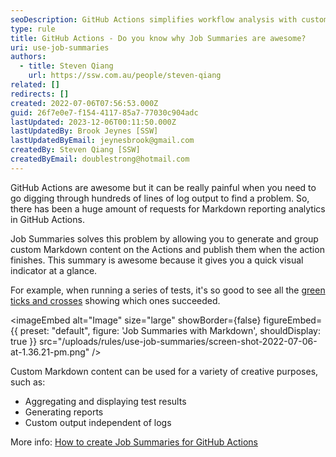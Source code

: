 ```yaml
---
seoDescription: GitHub Actions simplifies workflow analysis with customizable Job Summaries, providing at-a-glance insights into test results, reports, and more.
type: rule
title: GitHub Actions - Do you know why Job Summaries are awesome?
uri: use-job-summaries
authors:
  - title: Steven Qiang
    url: https://ssw.com.au/people/steven-qiang
related: []
redirects: []
created: 2022-07-06T07:56:53.000Z
guid: 26f7e0e7-f154-4117-85a7-77030c904adc
lastUpdated: 2023-12-06T00:11:50.000Z
lastUpdatedBy: Brook Jeynes [SSW]
lastUpdatedByEmail: jeynesbrook@gmail.com
createdBy: Steven Qiang [SSW]
createdByEmail: doublestrong@hotmail.com
---
```


GitHub Actions are awesome but it can be really painful when you need to go digging through hundreds of lines of log output to find a problem. So, there has been a huge amount of requests for Markdown reporting analytics in GitHub Actions.

Job Summaries solves this problem by allowing you to generate and group custom Markdown content on the Actions and publish them when the action finishes. This summary is awesome because it gives you a quick visual indicator at a glance.

For example, when running a series of tests, it's so good to see all the [green ticks and crosses](/use-icons-webpages) showing which ones succeeded.


<imageEmbed
  alt="Image"
  size="large"
  showBorder={false}
  figureEmbed={{
    preset: "default",
    figure: 'Job Summaries with Markdown',
    shouldDisplay: true
  }}
  src="/uploads/rules/use-job-summaries/screen-shot-2022-07-06-at-1.36.21-pm.png"
/>

Custom Markdown content can be used for a variety of creative purposes, such as:

- Aggregating and displaying test results
- Generating reports
- Custom output independent of logs

More info: [How to create Job Summaries for GitHub Actions](https://github.blog/2022-05-09-supercharging-github-actions-with-job-summaries/)

